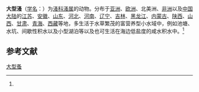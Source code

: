 {{Speciesbox
| name = 大型蚤
| status = 
| status_system = 
| image = Daphnia magna-female adult.jpg
| genus = Daphnia
| species = magna
| authority = (Straus, 1820)<ref name='id12296'>{{cite web| url =http://www.bioinfo.cn/db05/BjdwSpecies.php?action=view&id=12296| title =大型溞| work =《中国动物物种编目数据库》| publisher =中国科学院微生物研究所| author =中国科学院动物研究所| accessdate =2009-04-28| deadurl =yes| archiveurl =https://web.archive.org/web/20160305050240/http://www.bioinfo.cn/db05/BjdwSpecies.php?action=view&id=12296| archivedate =2016-03-05}}</ref>
}}

'''大型溞'''（[[学名|学名]]：{{lang|la|''Daphnia magna''}}）为[[溞科|溞科]][[溞属|溞属]]的动物。分布于[[亚洲|亚洲]]、[[欧洲|欧洲]]、北美洲、[[非洲|非洲]]以及[[中国大陆|中国大陆]]的[[江苏|江苏]]、[[安徽|安徽]]、[[山东|山东]]、[[河北|河北]]、[[河南|河南]]、[[辽宁|辽宁]]、[[吉林|吉林]]、[[黑龙江|黑龙江]]、[[内蒙古|内蒙古]]、[[陕西|陕西]]、[[山西|山西]]、[[甘肃|甘肃]]、[[青海|青海]]、[[西藏|西藏]]等地，多生活于水草繁茂的富营养型小水域中，例如池塘、水坑、间歇性积水以及小型湖泊等以及也可生活在海边低盐度的咸水积水中。<ref name='id12296'/>

== 参考文献 ==
{{reflist}}

{{Wikispecies|Daphnia magna}}
{{Taxonbar|from=Q672531}}

[[Category:溞属|大型蚤]]


{{节肢动物小作品}}